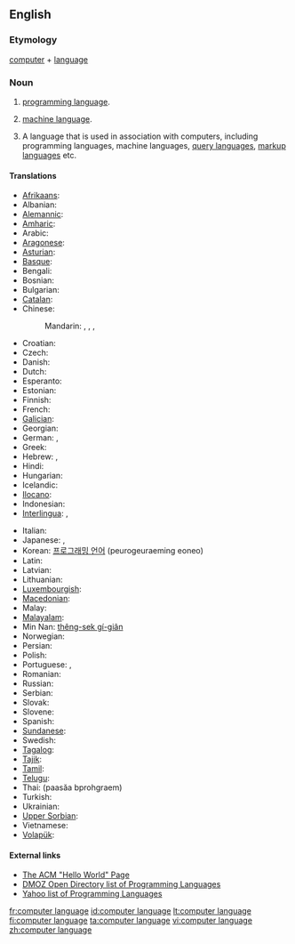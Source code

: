 {{wikipedia}}
==English==

===Etymology===
[[computer]] + [[language]]

===Noun===
{{en-noun}}

# {{programming}} [[programming language]].
# {{programming}} [[machine language]].
# {{programming}} A language that is used in association with computers, including programming languages, machine languages, [[query language]]s, [[markup language]]s etc.

====Translations====
{{trans-top|programming language}}
* [[Afrikaans]]: {{t|af|programmeertaal|xs=Afrikaans}}
* Albanian: {{t|sq|gjuhë programimi|xs=Albanian}}
* [[Alemannic]]: {{t-|als|Programmiersprache|f|xs=Tosk Albanian}}
* [[Amharic]]: {{t|am|የፕሮግራም ቋንቋ|sc=Ethi|xs=Amharic}}
* Arabic: {{Arab|[[لغة برمجة]]}} {{f}}
* [[Aragonese]]: {{t-|an|luengache de programazión|m|xs=Aragonese}}
* [[Asturian]]: {{t-|ast|llinguaxe de programación|f|xs=Asturian}}
* [[Basque]]: {{t|eu|programazio-lengoaia|xs=Basque}}
* Bengali: {{t|bn|প্রোগ্রামিং ভাষা|sc=Beng|xs=Bengali}}
* Bosnian: {{t|bs|programski jezik|m}}
* Bulgarian: {{t|bg|език за програмиране|m}}
* [[Catalan]]: {{t|ca|llenguatge de programació|f}}
* Chinese:
*: Mandarin: {{t|zh|計算機語言|sc=Hani}}, {{t|zh|计算机语言|tr=jìsuànjī yǔyán|sc=Hani}}, {{t|zh|編程語言|sc=Hani}}, {{t|zh|编程语言|tr=biānchéng yǔyán|sc=Hani}}
* Croatian: {{t|hr|programski jezik|m}}
* Czech: {{t-|cs|programovací jazyk|m}}
* Danish: {{t|da|programmeringssprog|n}}
* Dutch: {{t|nl|programmeertaal|f}}
* Esperanto: {{t|eo|programlingvo|xs=Esperanto}}
* Estonian: {{t-|et|programmeerimiskeel}}
* Finnish: {{t+|fi|ohjelmointikieli}}
* French: {{t|fr|langage informatique|m}}
* [[Galician]]: {{t|gl|linguaxe de programación|f|xs=Galician}}
* Georgian: {{t|ka|პროგრამირების ენა|tr=programirebis ena|sc=Geor|xs=Georgian}}
* German: {{t|de|Computersprache|f}}, {{t+|de|Programmiersprache|f}}
* Greek: {{t-|el|γλώσσα προγραμματισμού|f|tr=ɤlósa proɤramatiʑmú}}
* Hebrew: {{t-|he|שפת תכנות|f|tr=S'fat Tikh'nut}}, {{t|he|שפות תיכנות|f|p|tr=S'fot Tikh'nut}}
* Hindi: {{t|hi|प्रोग्रामिंग भाषा|xs=Hindi}}
* Hungarian: {{t|hu|programozási nyelv}}
* Icelandic: {{t-|is|forritunarmál|n}}
* [[Ilocano]]: {{tø|ilo|lengguahe ti panangprograma|xs=Ilocano}}
* Indonesian: {{t|id|bahasa pemrograman|xs=Indonesian}}
* [[Interlingua]]: {{t|ia|linguage computatorial|xs=Interlingua}}, {{t|ia|linguage de programmation|xs=Interlingua}}
{{trans-mid}}
* Italian: {{t|it|linguaggio di programmazione|m}}
* Japanese: {{t-|ja|計算機言語|tr=keisanki-gengo}}, {{t|ja|プログラミング言語|tr=puroguramingu gengo}}
* Korean: [[프로그래밍 언어]] (peurogeuraeming eoneo)
* Latin: {{t|la|lingua programmandi|f}}
* Latvian: {{t|lv|programmēšanas valoda|xs=Latvian}}
* Lithuanian: {{t+|lt|programavimo kalba|f|xs=Lithuanian}}
* [[Luxembourgish]]: {{t|lb|Programméiersprooch|n|xs=Luxembourgish}}
* [[Macedonian]]: {{t|mk|програмски јазик|m}}
* Malay: {{t|ms|bahasa pengaturcaraan|xs=Malay}}
* [[Malayalam]]: {{t|ml|പ്രോഗ്രാമിംഗ് ഭാഷ|sc=Mlym|xs=Malayalam}}
* Min Nan: [[thêng-sek gí-giân]]
* Norwegian: {{t+|no|programmeringsspråk|n}}
* Persian: {{fa-Arab|[[زبانهای برنامهنویسی]]}}
* Polish: {{t|pl|język programowania|m}}
* Portuguese: {{t|pt|linguagem de computador|f}}, {{t|pt|linguagem de programação|f}}
* Romanian: {{t|ro|limbaj de programare}}
* Russian: {{t+|ru|язык программирования|m|tr=jaz‎ýk programmirovánija}}
* Serbian: {{t|sr|програмски језик|m|sc=Cyrl}}
* Slovak: {{t-|sk|programovací jazyk|m}}
* Slovene: {{t|sl|programski jezik|m}}
* Spanish: {{t+|es|lenguaje de programación|m}}
* [[Sundanese]]: {{t-|su|basa program|xs=Sundanese}}
* Swedish: {{t|sv|programspråk|n}}
* [[Tagalog]]: {{t|tl|wikang pamprograma|xs=Tagalog}}
* [[Tajik]]: {{t|tg|забони барномасозӣ|sc=Cyrl|xs=Tajik}}
* [[Tamil]]: {{t|ta|ஆணைமூலம்|xs=Tamil}}
* [[Telugu]]: {{t|te|ప్రోగ్రామింగు భాష}}
* Thai: {{Thai|[[ภาษาโปรแกรม]]}} (paasăa bprohgraem)
* Turkish: {{t|tr|programlama dili}}
* Ukrainian: {{t|uk|мова програмування|f|xs=Ukrainian}}
* [[Upper Sorbian]]: {{t-|hsb|programěrowanska rěč|f|xs=Upper Sorbian}}
* Vietnamese: {{t|vi|ngôn ngữ lập trình|xs=Vietnamese}}
* [[Volapük]]: {{t|vo|kompütapük|xs=Volapük}}
{{trans-bottom}}

====External links====
* [http://www2.latech.edu/~acm/HelloWorld.shtml The ACM "Hello World" Page]
* [http://dmoz.org/Computers/Programming/Languages/ DMOZ Open Directory list of Programming Languages]
* [http://dir.yahoo.com/Computers_and_Internet/Programming_and_Development/Languages/ Yahoo list of Programming Languages]

[[fr:computer language]]
[[id:computer language]]
[[lt:computer language]]
[[fi:computer language]]
[[ta:computer language]]
[[vi:computer language]]
[[zh:computer language]]